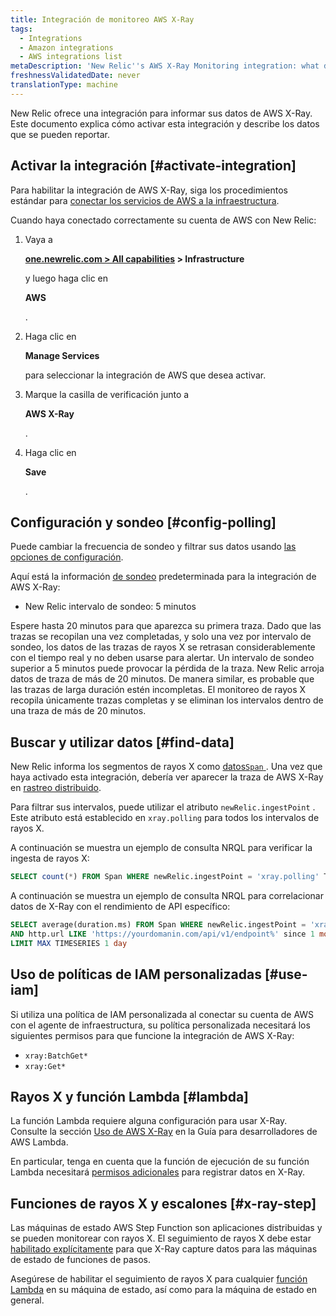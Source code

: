 ```yaml
---
title: Integración de monitoreo AWS X-Ray
tags:
  - Integrations
  - Amazon integrations
  - AWS integrations list
metaDescription: 'New Relic''s AWS X-Ray Monitoring integration: what data it reports, and how to enable it.'
freshnessValidatedDate: never
translationType: machine
---
```


New Relic ofrece una integración para informar sus datos de AWS X-Ray. Este documento explica cómo activar esta integración y describe los datos que se pueden reportar.

## Activar la integración [#activate-integration]

Para habilitar la integración de AWS X-Ray, siga los procedimientos estándar para [conectar los servicios de AWS a la infraestructura](/docs/integrations/amazon-integrations/get-started/connect-aws-infrastructure).

Cuando haya conectado correctamente su cuenta de AWS con New Relic:

1. Vaya a

   <DNT>**[one.newrelic.com > All capabilities](https://one.newrelic.com/all-capabilities) > Infrastructure**</DNT>

   y luego haga clic en

   <DNT>**AWS**</DNT>

   .

2. Haga clic en

   <DNT>**Manage Services**</DNT>

   para seleccionar la integración de AWS que desea activar.

3. Marque la casilla de verificación junto a

   <DNT>**AWS X-Ray**</DNT>

   .

4. Haga clic en

   <DNT>**Save**</DNT>

   .

## Configuración y sondeo [#config-polling]

Puede cambiar la frecuencia de sondeo y filtrar sus datos usando [las opciones de configuración](/docs/integrations/new-relic-integrations/cloud-integrations/configure-polling-frequency-data-collection-cloud-integrations).

Aquí está la información [de sondeo](/docs/integrations/amazon-integrations/get-started/polling-intervals-aws-integrations) predeterminada para la integración de AWS X-Ray:

* New Relic intervalo de sondeo: 5 minutos

<Callout variant="tip">
  Espere hasta 20 minutos para que aparezca su primera traza. Dado que las trazas se recopilan una vez completadas, y solo una vez por intervalo de sondeo, los datos de las trazas de rayos X se retrasan considerablemente con el tiempo real y no deben usarse para alertar.
</Callout>

<Callout variant="important">
  Un intervalo de sondeo superior a 5 minutos puede provocar la pérdida de la traza. New Relic arroja datos de traza de más de 20 minutos. De manera similar, es probable que las trazas de larga duración estén incompletas. El monitoreo de rayos X recopila únicamente trazas completas y se eliminan los intervalos dentro de una traza de más de 20 minutos.
</Callout>

## Buscar y utilizar datos [#find-data]

New Relic informa los segmentos de rayos X como [datos`Span` ](/docs/data-apis/understand-data/new-relic-data-types/#new-relic-tracing). Una vez que haya activado esta integración, debería ver aparecer la traza de AWS X-Ray en [rastreo distribuido](/docs/apm/distributed-tracing/ui-data/understand-use-distributed-tracing-data).

Para filtrar sus intervalos, puede utilizar el atributo `newRelic.ingestPoint` . Este atributo está establecido en `xray.polling` para todos los intervalos de rayos X.

A continuación se muestra un ejemplo de consulta NRQL para verificar la ingesta de rayos X:

```sql
SELECT count(*) FROM Span WHERE newRelic.ingestPoint = 'xray.polling' TIMESERIES
```

A continuación se muestra un ejemplo de consulta NRQL para correlacionar datos de X-Ray con el rendimiento de API específico:

```sql
SELECT average(duration.ms) FROM Span WHERE newRelic.ingestPoint = 'xray.polling' 
AND http.url LIKE 'https://yourdomanin.com/api/v1/endpoint%' since 1 month ago 
LIMIT MAX TIMESERIES 1 day
```

## Uso de políticas de IAM personalizadas [#use-iam]

Si utiliza una política de IAM personalizada al conectar su cuenta de AWS con el agente de infraestructura, su política personalizada necesitará los siguientes permisos para que funcione la integración de AWS X-Ray:

* `xray:BatchGet*`
* `xray:Get*`

## Rayos X y función Lambda [#lambda]

La función Lambda requiere alguna configuración para usar X-Ray. Consulte la sección [Uso de AWS X-Ray](https://docs.aws.amazon.com/lambda/latest/dg/services-xray.html) en la Guía para desarrolladores de AWS Lambda.

En particular, tenga en cuenta que la función de ejecución de su función Lambda necesitará [permisos adicionales](https://docs.aws.amazon.com/lambda/latest/dg/services-xray.html#services-xray-permissions) para registrar datos en X-Ray.

## Funciones de rayos X y escalones [#x-ray-step]

Las máquinas de estado AWS Step Function son aplicaciones distribuidas y se pueden monitorear con rayos X. El seguimiento de rayos X debe estar [habilitado explícitamente](https://docs.aws.amazon.com/step-functions/latest/dg/concepts-xray-tracing.html) para que X-Ray capture datos para las máquinas de estado de funciones de pasos.

Asegúrese de habilitar el seguimiento de rayos X para cualquier [función Lambda](#lambda) en su máquina de estado, así como para la máquina de estado en general.